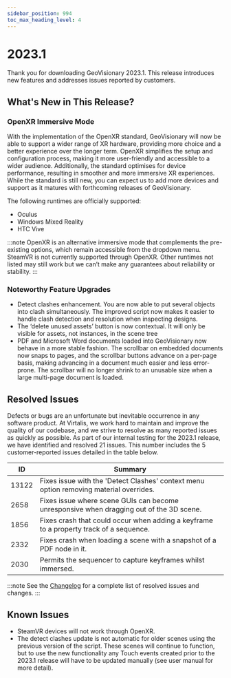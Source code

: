 ```yaml
---
sidebar_position: 994
toc_max_heading_level: 4
---
```


# 2023.1

Thank you for downloading GeoVisionary 2023.1. This release introduces new features and addresses issues reported by customers.

## What's New in This Release?

### OpenXR Immersive Mode

With the implementation of the OpenXR standard, GeoVisionary will now be able to support a wider range of XR hardware, providing more choice and a better experience over the longer term. OpenXR simplifies the setup and configuration process, making it more user-friendly and accessible to a wider audience. Additionally, the standard optimises for device performance, resulting in smoother and more immersive XR experiences. While the standard is still new, you can expect us to add more devices and support as it matures with forthcoming releases of GeoVisionary.

The following runtimes are officially supported:

- Oculus
- Windows Mixed Reality
- HTC Vive

:::note
OpenXR is an alternative immersive mode that complements the pre-existing options, which remain accessible from the dropdown menu. SteamVR is not currently supported through OpenXR. Other runtimes not listed may still work but we can’t make any guarantees about reliability or stability.
:::

### Noteworthy Feature Upgrades

- Detect clashes enhancement. You are now able to put several objects into clash simultaneously. The improved script now makes it easier to handle clash detection and resolution when inspecting designs.
- The ‘delete unused assets’ button is now contextual. It will only be visible for assets, not instances, in the scene tree
- PDF and Microsoft Word documents loaded into GeoVisionary now behave in a more stable fashion. The scrollbar on embedded documents now snaps to pages, and the scrollbar buttons advance on a per-page basis, making advancing in a document much easier and less error-prone. The scrollbar will no longer shrink to an unusable size when a large multi-page document is loaded.

## Resolved Issues

Defects or bugs are an unfortunate but inevitable occurrence in any software product. At Virtalis, we work hard to maintain and improve the quality of our codebase, and we strive to resolve as many reported issues as quickly as possible. As part of our internal testing for the 2023.1 release, we have identified and resolved 21 issues. This number includes the 5 customer-reported issues detailed in the table below.

| ID | Summary |
|---|---|
| 13122 | Fixes issue with the 'Detect Clashes' context menu option removing material overrides. |
| 2658 | Fixes issue where scene GUIs can become unresponsive when dragging out of the 3D scene. |
| 1856 | Fixes crash that could occur when adding a keyframe to a property track of a sequence. |
| 2332 | Fixes crash when loading a scene with a snapshot of a PDF node in it. |
| 2030 | Permits the sequencer to capture keyframes whilst immersed. |

:::note
See the [Changelog](../../changelogs/geovisionary#20231) for a complete list of resolved issues and changes.
:::

## Known Issues

- SteamVR devices will not work through OpenXR.
- The detect clashes update is not automatic for older scenes using the previous version of the script. These scenes will continue to function, but to use the new functionality any Touch events created prior to the 2023.1 release will have to be updated manually (see user manual for more detail).
